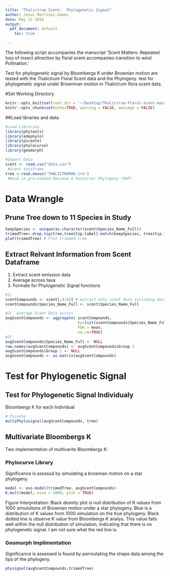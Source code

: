```yaml
---
title: "Thalictrum Scent:  Phylogenetic Signal"
author: Jesus Martinez-Gomez
date: May 11 2018
output:
  pdf_document: default
    toc: true

---
```

The following script accompanies the manscript 'Scent Matters: Repeated loss of insect attraction by floral scent accompanies transition to wind Pollination.'

Test for phylogenetic signal by Bloombergs K under Brownian motion are tested with the Thalictrum Floral Scent data and the Phylogeny. test for phylogenetic signal under Browninan motion in Thalictrum flora scent data. 

#Set Working Directory
```r
knitr::opts_knit$set(root.dir = '~/Desktop/Thalictrum-Floral-Scent-master/PhylogeneticSignal')
knitr::opts_chunk$set(echo=TRUE, warning = FALSE, message = FALSE)
```

##Load libraries and data
``` r
#Load Libraries
library(phytools)
library(adephylo)
library(picante) 
library(phylocurve)
library(geomorph)

#Import Data
scent <- read.csv("data.csv")
 #Scent dataframe
tree <-read.nexus('THALICTRUM86.tre') 
 #Read in pre-cooked Maximum A Posterior Phylogeny (MAP)
```

# Data Wrangle

## Prune Tree down to 11 Species in Study
```r
keepSpecies <- unique(as.character(scent$Species_Name_Full))
trimedTree<-drop.tip(tree,tree$tip.label[-match(keepSpecies, tree$tip.label)])
plot(trimedTree) # Plot trimmed tree
```

## Extract Relvant Information from Scent Dataframe
1) Extract scent emission data
2) Average across taxa
3) Formate for Phylogenetic Signal functions
```r
#1) 
scentCompounds <- scent[,9:63] # extract only scent data including mass*time column
scentCompounds$Species_Name_Full <- scent$Species_Name_Full 

#2)  Average Scent Data across 
avgScentCompounds <- aggregate( scentCompounds, 
                                by=list(scentCompounds$Species_Name_Full),
                                FUN = mean,
                                na.rm=TRUE)
#3)       
avgScentCompounds$Species_Name_Full <- NULL
row.names(avgScentCompounds) <- avgScentCompounds$Group.1
avgScentCompounds$Group.1 <- NULL
avgScentCompounds <- as.matrix(avgScentCompounds)
```

# Test for Phylogenetic Signal

## Test for Phylogenetic Signal Individualy
Bloombergs K for each Individual 
```r
# Picante
multiPhylosignal(avgScentCompounds, tree)
```

## Multivariate Bloombergs K
Two implementation of multivarite Bloombergs K:

### Phylocurve Library 
Significance is assessd by simulating a brownian motion on a star phylogeny. 

```r
model <- evo.model(trimedTree, avgScentCompounds)  
K.mult(model, nsim = 1000, plot = TRUE)
```
Figure Interpretation:
Black desnity plot is null distribution of K values from 1000 simulutions of Brownian motion under a star phylogeny. Blue is a distribution of K values from 1000 simulation on the true phylogeny. Black dotted line is observe K value from Bloombergs K analys. This value falls well within the null distribution of simulation, indicating that there is no phylogenetic signal. I am not sure what the red line is. 

### Geomorph Implimentation 
Significance is assessed is found by permutating the shape data among the tips of the phylogeny. 

``` r
physignal(avgScentCompounds,trimedTree)
```